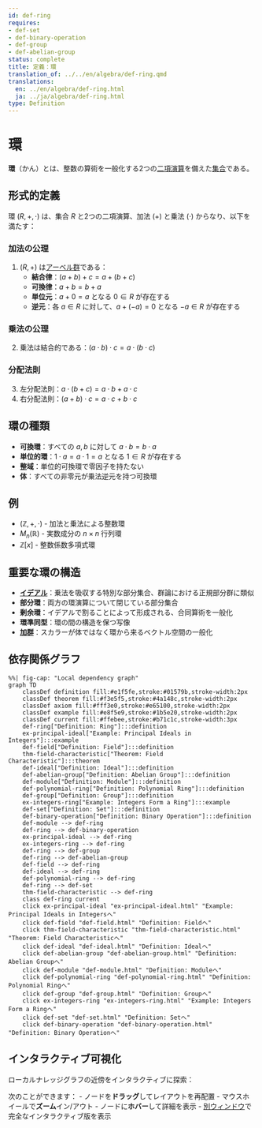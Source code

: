 ```yaml
---
id: def-ring
requires:
- def-set
- def-binary-operation
- def-group
- def-abelian-group
status: complete
title: 定義：環
translation_of: ../../en/algebra/def-ring.qmd
translations:
  en: ../en/algebra/def-ring.html
  ja: ../ja/algebra/def-ring.html
type: Definition
---
```


# 環 {#def-ring}

**環**（かん）とは、整数の算術を一般化する2つの[二項演算](def-binary-operation.qmd)を備えた[集合](../logic-set-theory/def-set.qmd)である。

## 形式的定義

環 $(R, +, \cdot)$ は、集合 $R$ と2つの二項演算、加法 $(+)$ と乗法 $(\cdot)$ からなり、以下を満たす：

### 加法の公理
1. $(R, +)$ は[アーベル群](def-abelian-group.qmd)である：
   - **結合律**：$(a + b) + c = a + (b + c)$
   - **可換律**：$a + b = b + a$
   - **単位元**：$a + 0 = a$ となる $0 \in R$ が存在する
   - **逆元**：各 $a \in R$ に対して、$a + (-a) = 0$ となる $-a \in R$ が存在する

### 乗法の公理
2. 乗法は結合的である：$(a \cdot b) \cdot c = a \cdot (b \cdot c)$

### 分配法則
3. 左分配法則：$a \cdot (b + c) = a \cdot b + a \cdot c$
4. 右分配法則：$(a + b) \cdot c = a \cdot c + b \cdot c$

## 環の種類

- **可換環**：すべての $a, b$ に対して $a \cdot b = b \cdot a$
- **単位的環**：$1 \cdot a = a \cdot 1 = a$ となる $1 \in R$ が存在する
- **整域**：単位的可換環で零因子を持たない
- **体**：すべての非零元が乗法逆元を持つ可換環

## 例

- $(\mathbb{Z}, +, \cdot)$ - 加法と乗法による整数環
- $M_n(\mathbb{R})$ - 実数成分の $n \times n$ 行列環
- $\mathbb{Z}[x]$ - 整数係数多項式環

## 重要な環の構造

- **[イデアル](def-ideal.qmd)**：乗法を吸収する特別な部分集合、群論における正規部分群に類似
- **部分環**：両方の環演算について閉じている部分集合
- **剰余環**：イデアルで割ることによって形成される、合同算術を一般化
- **環準同型**：環の間の構造を保つ写像
- **[加群](def-module.qmd)**：スカラーが体ではなく環から来るベクトル空間の一般化

## 依存関係グラフ

```mermaid
%%| fig-cap: "Local dependency graph"
graph TD
    classDef definition fill:#e1f5fe,stroke:#01579b,stroke-width:2px
    classDef theorem fill:#f3e5f5,stroke:#4a148c,stroke-width:2px
    classDef axiom fill:#fff3e0,stroke:#e65100,stroke-width:2px
    classDef example fill:#e8f5e9,stroke:#1b5e20,stroke-width:2px
    classDef current fill:#ffebee,stroke:#b71c1c,stroke-width:3px
    def-ring["Definition: Ring"]:::definition
    ex-principal-ideal["Example: Principal Ideals in Integers"]:::example
    def-field["Definition: Field"]:::definition
    thm-field-characteristic["Theorem: Field Characteristic"]:::theorem
    def-ideal["Definition: Ideal"]:::definition
    def-abelian-group["Definition: Abelian Group"]:::definition
    def-module["Definition: Module"]:::definition
    def-polynomial-ring["Definition: Polynomial Ring"]:::definition
    def-group["Definition: Group"]:::definition
    ex-integers-ring["Example: Integers Form a Ring"]:::example
    def-set["Definition: Set"]:::definition
    def-binary-operation["Definition: Binary Operation"]:::definition
    def-module --> def-ring
    def-ring --> def-binary-operation
    ex-principal-ideal --> def-ring
    ex-integers-ring --> def-ring
    def-ring --> def-group
    def-ring --> def-abelian-group
    def-field --> def-ring
    def-ideal --> def-ring
    def-polynomial-ring --> def-ring
    def-ring --> def-set
    thm-field-characteristic --> def-ring
    class def-ring current
    click ex-principal-ideal "ex-principal-ideal.html" "Example: Principal Ideals in Integersへ"
    click def-field "def-field.html" "Definition: Fieldへ"
    click thm-field-characteristic "thm-field-characteristic.html" "Theorem: Field Characteristicへ"
    click def-ideal "def-ideal.html" "Definition: Idealへ"
    click def-abelian-group "def-abelian-group.html" "Definition: Abelian Groupへ"
    click def-module "def-module.html" "Definition: Moduleへ"
    click def-polynomial-ring "def-polynomial-ring.html" "Definition: Polynomial Ringへ"
    click def-group "def-group.html" "Definition: Groupへ"
    click ex-integers-ring "ex-integers-ring.html" "Example: Integers Form a Ringへ"
    click def-set "def-set.html" "Definition: Setへ"
    click def-binary-operation "def-binary-operation.html" "Definition: Binary Operationへ"
```

## インタラクティブ可視化

ローカルナレッジグラフの近傍をインタラクティブに探索：

::: {.graph-viz data-id="def-ring" data-width="700" data-height="500"}
:::

次のことができます：
- ノードを**ドラッグ**してレイアウトを再配置
- マウスホイールで**ズーム**イン/アウト
- ノードに**ホバー**して詳細を表示
- [別ウィンドウ](../../output/interactive/def-ring.html){target="_blank"}で完全なインタラクティブ版を表示
